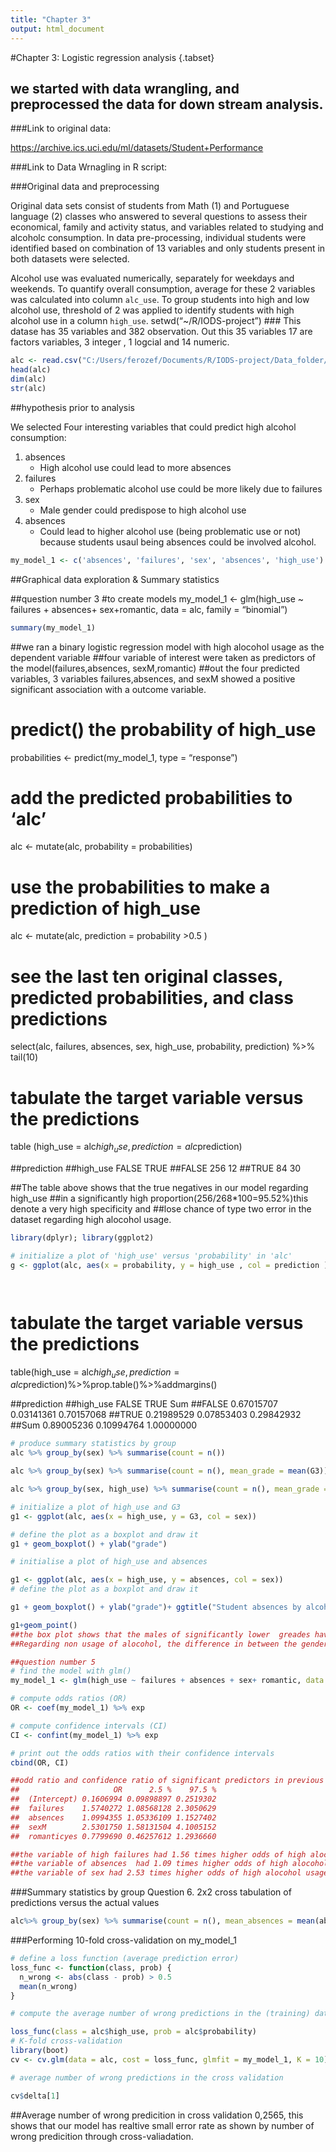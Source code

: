 ```yaml
---
title: "Chapter 3"
output: html_document
---
```



#Chapter 3: Logistic regression analysis {.tabset}

## we started with data wrangling, and preprocessed the data for down stream analysis. 

###Link to original data:  

<https://archive.ics.uci.edu/ml/datasets/Student+Performance>

###Link to Data Wrnagling in R script:  

###Original data and preprocessing  

Original data sets consist of students from Math (1) and Portuguese language (2) classes who answered to several questions to assess their economical, family and activity status, and variables related to studying and alcoholc consumption. In data pre-processing, individual students were identified based on combination of 13 variables and only students present in both datasets were selected.  

Alcohol use was evaluated numerically, separately for weekdays and weekends. To quantify overall consumption, average for these 2 variables was calculated into column `alc_use`. To group students into high and low alcohol use, threshold of 2 was applied to identify students with high alcohol use in a column `high_use`.
setwd("~/R/IODS-project")
### This datase has 35 variables and 382 observation. Out this 35 variables 17 are factors variables, 3 integer , 1 logcial and 14 numeric.

```r
alc <- read.csv("C:/Users/ferozef/Documents/R/IODS-project/Data_folder/alc.csv")
head(alc)
dim(alc)
str(alc)
```



##hypothesis prior to analysis

We selected Four interesting variables that could predict high alcohol consumption:

1.  absences
    + High alcohol use could lead to more absences
2.  failures
    + Perhaps problematic alcohol use could be more likely due to failures
3.  sex
    + Male gender could predispose to high alcohol use
4.  absences
    + Could lead to higher alcohol use (being problematic use or not) because students usaul being absences could be involved alcohol.
    
    
```r
my_model_1 <- c('absences', 'failures', 'sex', 'absences', 'high_use')
```    



##Graphical data exploration & Summary statistics



##question number 3
#to create models
my_model_1 <- glm(high_use ~ failures + absences+ sex+romantic, data = alc, family = "binomial")



```r
summary(my_model_1)
```

##we ran a binary logistic regression model with high alocohol usage as the dependent variable
##four variable of interest were taken as predictors of the model(failures,absences, sexM,romantic)
##out the four predicted variables, 3 variables failures,absences, and sexM showed a positive significant association with a outcome variable.


# predict() the probability of high_use
probabilities <- predict(my_model_1, type = "response")

# add the predicted probabilities to 'alc'
alc <- mutate(alc, probability = probabilities)

# use the probabilities to make a prediction of high_use
alc <- mutate(alc, prediction = probability >0.5 )

# see the last ten original classes, predicted probabilities, and class predictions
select(alc, failures, absences, sex, high_use, probability, prediction) %>% tail(10)

# tabulate the target variable versus the predictions
table (high_use = alc$high_use, prediction = alc$prediction)

##prediction
##high_use FALSE TRUE
##FALSE   256   12
##TRUE     84   30

##The table above shows that the true negatives in our model regarding high_use
##in a significantly high proportion(256/268*100=95.52%)this denote a very high specificity and 
##lose chance of type two error in the dataset regarding high alocohol usage.


```r
library(dplyr); library(ggplot2)

# initialize a plot of 'high_use' versus 'probability' in 'alc'
g <- ggplot(alc, aes(x = probability, y = high_use , col = prediction ) )




```



# tabulate the target variable versus the predictions
table(high_use = alc$high_use, prediction = alc$prediction)%>%prop.table()%>%addmargins()

##prediction
##high_use      FALSE       TRUE        Sum
##FALSE    0.67015707 0.03141361 0.70157068
##TRUE     0.21989529 0.07853403 0.29842932
##Sum      0.89005236 0.10994764 1.00000000




```r
# produce summary statistics by group
alc %>% group_by(sex) %>% summarise(count = n())

alc %>% group_by(sex) %>% summarise(count = n(), mean_grade = mean(G3))

alc %>% group_by(sex, high_use) %>% summarise(count = n(), mean_grade = mean(G3))

# initialize a plot of high_use and G3
g1 <- ggplot(alc, aes(x = high_use, y = G3, col = sex))

# define the plot as a boxplot and draw it
g1 + geom_boxplot() + ylab("grade")

# initialise a plot of high_use and absences

g1 <- ggplot(alc, aes(x = high_use, y = absences, col = sex))
# define the plot as a boxplot and draw it

g1 + geom_boxplot() + ylab("grade")+ ggtitle("Student absences by alcohol consumption and sex")

g1+geom_point()
##the box plot shows that the males of significantly lower  greades have a higher prevalence in terms of high alocohol usage compared to female.
##Regarding non usage of alocohol, the difference in between the gender is apparently trivial. 
```


```r
##question number 5
# find the model with glm()
my_model_1 <- glm(high_use ~ failures + absences + sex+ romantic, data = alc, family = "binomial")

# compute odds ratios (OR)
OR <- coef(my_model_1) %>% exp

# compute confidence intervals (CI)
CI <- confint(my_model_1) %>% exp

# print out the odds ratios with their confidence intervals
cbind(OR, CI)

##odd ratio and confidence ratio of significant predictors in previous models
##                     OR      2.5 %    97.5 %
##  (Intercept) 0.1606994 0.09898897 0.2519302
##  failures    1.5740272 1.08568128 2.3050629
##  absences    1.0994355 1.05336109 1.1527402
##  sexM        2.5301750 1.58131504 4.1005152
##  romanticyes 0.7799690 0.46257612 1.2936660

##the variable of high failures had 1.56 times higher odds of high alocohol usage(95% CI= 1.08 to 2.3)
##the variable of absences  had 1.09 times higher odds of high alocohol usage(95% CI= 1.05 to 1.15)
##the variable of sex had 2.53 times higher odds of high alocohol usage(95% CI= 1.58 to 4.1)


```


###Summary statistics by group
Question 6. 2x2 cross tabulation of predictions versus the actual values 
```r
alc%>% group_by(sex) %>% summarise(count = n(), mean_absences = mean(absences), mean_failures = mean(failures))

```
    
    
    
###Performing 10-fold cross-validation on my_model_1
```r
# define a loss function (average prediction error)
loss_func <- function(class, prob) {
  n_wrong <- abs(class - prob) > 0.5
  mean(n_wrong)
}

# compute the average number of wrong predictions in the (training) data

loss_func(class = alc$high_use, prob = alc$probability)
# K-fold cross-validation
library(boot)
cv <- cv.glm(data = alc, cost = loss_func, glmfit = my_model_1, K = 10)

# average number of wrong predictions in the cross validation

cv$delta[1]

```
##Average number of wrong predicition in cross validation 0,2565, this shows that our model has realtive small error rate as shown by number of wrong predicition through cross-valiadation.
